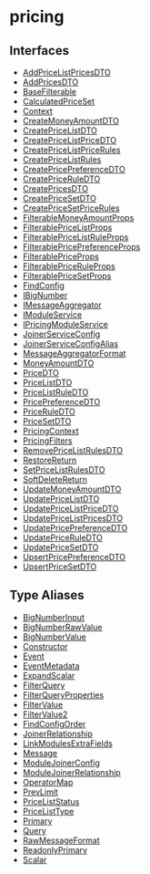
# pricing

## Interfaces

- [AddPriceListPricesDTO](../../pricing/interfaces/pricing.AddPriceListPricesDTO/page.mdx)
- [AddPricesDTO](../../pricing/interfaces/pricing.AddPricesDTO/page.mdx)
- [BaseFilterable](../../pricing/interfaces/pricing.BaseFilterable/page.mdx)
- [CalculatedPriceSet](../../pricing/interfaces/pricing.CalculatedPriceSet/page.mdx)
- [Context](../../pricing/interfaces/pricing.Context/page.mdx)
- [CreateMoneyAmountDTO](../../pricing/interfaces/pricing.CreateMoneyAmountDTO/page.mdx)
- [CreatePriceListDTO](../../pricing/interfaces/pricing.CreatePriceListDTO/page.mdx)
- [CreatePriceListPriceDTO](../../pricing/interfaces/pricing.CreatePriceListPriceDTO/page.mdx)
- [CreatePriceListPriceRules](../../pricing/interfaces/pricing.CreatePriceListPriceRules/page.mdx)
- [CreatePriceListRules](../../pricing/interfaces/pricing.CreatePriceListRules/page.mdx)
- [CreatePricePreferenceDTO](../../pricing/interfaces/pricing.CreatePricePreferenceDTO/page.mdx)
- [CreatePriceRuleDTO](../../pricing/interfaces/pricing.CreatePriceRuleDTO/page.mdx)
- [CreatePricesDTO](../../pricing/interfaces/pricing.CreatePricesDTO/page.mdx)
- [CreatePriceSetDTO](../../pricing/interfaces/pricing.CreatePriceSetDTO/page.mdx)
- [CreatePriceSetPriceRules](../../pricing/interfaces/pricing.CreatePriceSetPriceRules/page.mdx)
- [FilterableMoneyAmountProps](../../pricing/interfaces/pricing.FilterableMoneyAmountProps/page.mdx)
- [FilterablePriceListProps](../../pricing/interfaces/pricing.FilterablePriceListProps/page.mdx)
- [FilterablePriceListRuleProps](../../pricing/interfaces/pricing.FilterablePriceListRuleProps/page.mdx)
- [FilterablePricePreferenceProps](../../pricing/interfaces/pricing.FilterablePricePreferenceProps/page.mdx)
- [FilterablePriceProps](../../pricing/interfaces/pricing.FilterablePriceProps/page.mdx)
- [FilterablePriceRuleProps](../../pricing/interfaces/pricing.FilterablePriceRuleProps/page.mdx)
- [FilterablePriceSetProps](../../pricing/interfaces/pricing.FilterablePriceSetProps/page.mdx)
- [FindConfig](../../pricing/interfaces/pricing.FindConfig/page.mdx)
- [IBigNumber](../../pricing/interfaces/pricing.IBigNumber/page.mdx)
- [IMessageAggregator](../../pricing/interfaces/pricing.IMessageAggregator/page.mdx)
- [IModuleService](../../pricing/interfaces/pricing.IModuleService/page.mdx)
- [IPricingModuleService](../../pricing/interfaces/pricing.IPricingModuleService/page.mdx)
- [JoinerServiceConfig](../../pricing/interfaces/pricing.JoinerServiceConfig/page.mdx)
- [JoinerServiceConfigAlias](../../pricing/interfaces/pricing.JoinerServiceConfigAlias/page.mdx)
- [MessageAggregatorFormat](../../pricing/interfaces/pricing.MessageAggregatorFormat/page.mdx)
- [MoneyAmountDTO](../../pricing/interfaces/pricing.MoneyAmountDTO/page.mdx)
- [PriceDTO](../../pricing/interfaces/pricing.PriceDTO/page.mdx)
- [PriceListDTO](../../pricing/interfaces/pricing.PriceListDTO/page.mdx)
- [PriceListRuleDTO](../../pricing/interfaces/pricing.PriceListRuleDTO/page.mdx)
- [PricePreferenceDTO](../../pricing/interfaces/pricing.PricePreferenceDTO/page.mdx)
- [PriceRuleDTO](../../pricing/interfaces/pricing.PriceRuleDTO/page.mdx)
- [PriceSetDTO](../../pricing/interfaces/pricing.PriceSetDTO/page.mdx)
- [PricingContext](../../pricing/interfaces/pricing.PricingContext/page.mdx)
- [PricingFilters](../../pricing/interfaces/pricing.PricingFilters/page.mdx)
- [RemovePriceListRulesDTO](../../pricing/interfaces/pricing.RemovePriceListRulesDTO/page.mdx)
- [RestoreReturn](../../pricing/interfaces/pricing.RestoreReturn/page.mdx)
- [SetPriceListRulesDTO](../../pricing/interfaces/pricing.SetPriceListRulesDTO/page.mdx)
- [SoftDeleteReturn](../../pricing/interfaces/pricing.SoftDeleteReturn/page.mdx)
- [UpdateMoneyAmountDTO](../../pricing/interfaces/pricing.UpdateMoneyAmountDTO/page.mdx)
- [UpdatePriceListDTO](../../pricing/interfaces/pricing.UpdatePriceListDTO/page.mdx)
- [UpdatePriceListPriceDTO](../../pricing/interfaces/pricing.UpdatePriceListPriceDTO/page.mdx)
- [UpdatePriceListPricesDTO](../../pricing/interfaces/pricing.UpdatePriceListPricesDTO/page.mdx)
- [UpdatePricePreferenceDTO](../../pricing/interfaces/pricing.UpdatePricePreferenceDTO/page.mdx)
- [UpdatePriceRuleDTO](../../pricing/interfaces/pricing.UpdatePriceRuleDTO/page.mdx)
- [UpdatePriceSetDTO](../../pricing/interfaces/pricing.UpdatePriceSetDTO/page.mdx)
- [UpsertPricePreferenceDTO](../../pricing/interfaces/pricing.UpsertPricePreferenceDTO/page.mdx)
- [UpsertPriceSetDTO](../../pricing/interfaces/pricing.UpsertPriceSetDTO/page.mdx)

## Type Aliases

- [BigNumberInput](../../pricing/types/pricing.BigNumberInput/page.mdx)
- [BigNumberRawValue](../../pricing/types/pricing.BigNumberRawValue/page.mdx)
- [BigNumberValue](../../pricing/types/pricing.BigNumberValue/page.mdx)
- [Constructor](../../pricing/types/pricing.Constructor/page.mdx)
- [Event](../../pricing/types/pricing.Event/page.mdx)
- [EventMetadata](../../pricing/types/pricing.EventMetadata/page.mdx)
- [ExpandScalar](../../pricing/types/pricing.ExpandScalar/page.mdx)
- [FilterQuery](../../pricing/types/pricing.FilterQuery/page.mdx)
- [FilterQueryProperties](../../pricing/types/pricing.FilterQueryProperties/page.mdx)
- [FilterValue](../../pricing/types/pricing.FilterValue/page.mdx)
- [FilterValue2](../../pricing/types/pricing.FilterValue2/page.mdx)
- [FindConfigOrder](../../pricing/types/pricing.FindConfigOrder/page.mdx)
- [JoinerRelationship](../../pricing/types/pricing.JoinerRelationship/page.mdx)
- [LinkModulesExtraFields](../../pricing/types/pricing.LinkModulesExtraFields/page.mdx)
- [Message](../../pricing/types/pricing.Message/page.mdx)
- [ModuleJoinerConfig](../../pricing/types/pricing.ModuleJoinerConfig/page.mdx)
- [ModuleJoinerRelationship](../../pricing/types/pricing.ModuleJoinerRelationship/page.mdx)
- [OperatorMap](../../pricing/types/pricing.OperatorMap/page.mdx)
- [PrevLimit](../../pricing/types/pricing.PrevLimit/page.mdx)
- [PriceListStatus](../../pricing/types/pricing.PriceListStatus/page.mdx)
- [PriceListType](../../pricing/types/pricing.PriceListType/page.mdx)
- [Primary](../../pricing/types/pricing.Primary/page.mdx)
- [Query](../../pricing/types/pricing.Query/page.mdx)
- [RawMessageFormat](../../pricing/types/pricing.RawMessageFormat/page.mdx)
- [ReadonlyPrimary](../../pricing/types/pricing.ReadonlyPrimary/page.mdx)
- [Scalar](../../pricing/types/pricing.Scalar/page.mdx)
